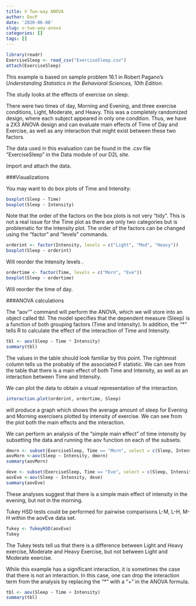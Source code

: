 ```yaml
---
title: V Two-way ANOVA
author: DocP
date: '2020-06-08'
slug: v-two-way-anova
categories: []
tags: []
---
```

```r
library(readr)
ExerciseSleep <- read_csv("ExerciseSleep.csv")
attach(ExerciseSleep)
```



This example is based on sample problem 16.1 in Robert Pagano’s *Understanding Statistics in the Behavioral Sciences, 10th Edition*.

The study looks at the effects of exercise on sleep.

There were two times of day, Morning and Evening, and three exercise conditions, Light, Moderate, and Heavy.  This was a completely randomized design, where each subject appeared in only one condition.  Thus, we have a 2X3 ANOVA design and can evaluate main effects of Time of Day and Exercise, as well as any interaction that might exist between these two factors.

The data used in this evaluation can be found in the  .csv file “ExerciseSleep” in the Data module of our D2L site.

Import and attach the data.

###Visualizations

You may want to do box plots of Time and Intensity: 

```r
boxplot(Sleep ~ Time)
boxplot(Sleep ~ Intensity)
```

Note that the order of the factors on the box plots is not very “tidy”. This is not a real issue for the Time plot as there are only two categories but is problematic for the Intensity plot. The order of the factors can be changed using the “factor” and “levels” commands.

```r
orderint <- factor(Intensity, levels = c("Light", "Mod", "Heavy")) 
boxplot(Sleep ~ orderint)
```

Will reorder the Intensity levels .

```r
ordertime <- factor(Time, levels = c("Morn", "Eve")) 
boxplot(Sleep ~ ordertime)
```

Will reorder the time of day.

###ANOVA calculations

The "aov"" command will perform the ANOVA, which we will store into an object called tbl. The model specifies that the dependent measure (Sleep) is a function of both grouping factors (Time and Intensity).  In addition, the "*" tells R to calculate the effect of the interaction of Time and Intensity.

```r
tbl <- aov(Sleep ~ Time * Intensity)
summary(tbl)

```

The values in the table should look familiar by this point. The rightmost column tells us the probably of the associated F statistic. We can see from the table that there is a main effect of both Time and Intensity, as well as an interaction between Time and Intensity.

We can plot the data to obtain a visual representation of the interaction.

```r
interaction.plot(orderint, ordertime, Sleep)
```

will produce a graph which shows the average amount of sleep for Evening and Morning exercisers plotted by intensity of exercise. We can see from the plot both the main effects and the interaction.

We can perform an analysis of the “simple main effect” of time intensity by subsetting the data and running the aov function on each of the subsets.

```r
dmorn <- subset(ExerciseSleep, Time == "Morn", select = c(Sleep, Intensity)) 
aovMorn <-aov(Sleep ~ Intensity, dmorn)
summary(aovMorn)

deve <- subset(ExerciseSleep, Time == "Eve", select = c(Sleep, Intensity)) 
aovEve <-aov(Sleep ~ Intensity, deve)
summary(aovEve)
```

These analyses suggest that there is a simple main effect of intensity in the evening, but not in the morning.

Tukey HSD tests could be performed for pairwise comparisons L-M, L-H, M-H within the aovEve data set.

```r
Tukey <- TukeyHSD(aovEve)
Tukey
```

The Tukey tests tell us that there is a difference between Light and Heavy exercise, Moderate and Heavy Exercise, but not between Light and Moderate exercise.

While this example has a significant interaction, it is sometimes the case that there is not an interaction.  In this case, one can drop the interaction term from the analysis by replacing the "*" with a "+" in the ANOVA formula.

```r
tbl <- aov(Sleep ~ Time + Intensity)
summary(tbl)
```

